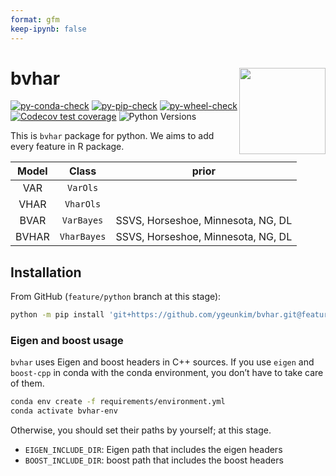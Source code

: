 ```yaml
---
format: gfm
keep-ipynb: false
---
```


<!-- README.md is generated from README.qmd. Please edit that file -->

# bvhar <a href="https://github.com/ygeunkim/bvhar/tree/feature/python/python/"><img src="docs/logo.png" align="right" height="138" /></a>

<!-- badges: start -->
[![py-conda-check](https://github.com/ygeunkim/bvhar/actions/workflows/py-conda-check.yaml/badge.svg?branch=feature%2Fpython)](https://github.com/ygeunkim/bvhar/actions/workflows/py-conda-check.yaml?query=branch%3Afeature%2Fpython)
[![py-pip-check](https://github.com/ygeunkim/bvhar/actions/workflows/py-pip-check.yaml/badge.svg?branch=feature%2Fpython)](https://github.com/ygeunkim/bvhar/actions/workflows/py-pip-check.yaml?query=branch%3Afeature%2Fpython)
[![py-wheel-check](https://github.com/ygeunkim/bvhar/actions/workflows/py-wheel-check.yaml/badge.svg?branch=feature%2Fpython)](https://github.com/ygeunkim/bvhar/actions/workflows/py-wheel-check.yaml?query=branch%3Afeature%2Fpython)
[![Codecov test coverage](https://codecov.io/gh/ygeunkim/bvhar/branch/feature%2Fpython/graph/badge.svg?flag=python)](https://app.codecov.io/gh/ygeunkim/bvhar)
![Python Versions](https://img.shields.io/badge/python-3.10%20%7C%203.11%20%7C%203.12-blue)
<!-- badges: end -->

This is `bvhar` package for python. We aims to add every feature in R package.

| Model | Class | prior |  
|:-----:|:--------:|:-----:|  
| VAR | `VarOls` | |  
| VHAR | `VharOls` | |  
| BVAR | `VarBayes` | SSVS, Horseshoe, Minnesota, NG, DL |  
| BVHAR | `VharBayes` | SSVS, Horseshoe, Minnesota, NG, DL |  

## Installation

From GitHub (`feature/python` branch at this stage):

```bash
python -m pip install 'git+https://github.com/ygeunkim/bvhar.git@feature/python#egg=bvhar&subdirectory=python'
```

### Eigen and boost usage

`bvhar` uses Eigen and boost headers in C++ sources.
If you use `eigen` and `boost-cpp` in conda with the conda environment, you don't have to take care of them.

```bash
conda env create -f requirements/environment.yml
conda activate bvhar-env
```

Otherwise, you should set their paths by yourself; at this stage.

- `EIGEN_INCLUDE_DIR`: Eigen path that includes the eigen headers
- `BOOST_INCLUDE_DIR`: boost path that includes the boost headers

